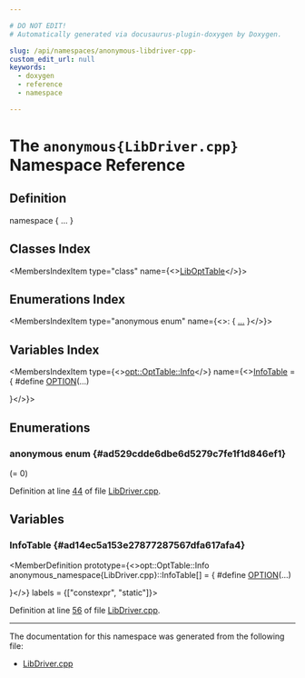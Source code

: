 ```yaml
---

# DO NOT EDIT!
# Automatically generated via docusaurus-plugin-doxygen by Doxygen.

slug: /api/namespaces/anonymous-libdriver-cpp-
custom_edit_url: null
keywords:
  - doxygen
  - reference
  - namespace

---
```





# The `anonymous{LibDriver.cpp}` Namespace Reference

<DoxygenPage pluginConfig={pluginConfig}>



## Definition

<CodeBlock>namespace &#123; ... &#125;</CodeBlock>

## Classes Index

<MembersIndex>

<MembersIndexItem
  type="class"
  name={<><a href="/docs/api/classes/anonymous-namespace-libdriver-cpp-/libopttable">LibOptTable</a></>}>
</MembersIndexItem>

</MembersIndex>

## Enumerations Index

<MembersIndex>

<MembersIndexItem
  type="anonymous enum"
  name={<>:  &#123; <a href="#ad529cdde6dbe6d5279c7fe1f1d846ef1">...</a> &#125;</>}>
</MembersIndexItem>

</MembersIndex>

## Variables Index

<MembersIndex>

<MembersIndexItem
  type={<><a href="/docs/api/structs/llvm/opt/opttable/info">opt::OptTable::Info</a></>}
  name={<><a href="#ad14ec5a153e27877287567dfa617afa4">InfoTable</a> = &#123;
#define <a href="/docs/api/files/lib/lib/executionengine/lib/executionengine/jitlink/coffdirectiveparser-cpp/#a26639166f028acca9a3cd659453ad2e1">OPTION</a>(...)                                      


&#125;</>}>
</MembersIndexItem>

</MembersIndex>


<SectionDefinition>

## Enumerations

### anonymous enum  {#ad529cdde6dbe6d5279c7fe1f1d846ef1}

<MemberDefinition
  prototype="anonymous enum ">

<EnumerationList title="Enumeration values">

<Link id="ad529cdde6dbe6d5279c7fe1f1d846ef1a7deea42bcbbca339a7380933f88c0974" />
<EnumerationListItem name="OPT_INVALID">
 (= 0)
</EnumerationListItem>

</EnumerationList>

Definition at line <a href="/docs/api/files/lib/lib/tooldrivers/lib/tooldrivers/llvm-lib/libdriver-cpp/#l00044">44</a> of file <a href="/docs/api/files/lib/lib/tooldrivers/lib/tooldrivers/llvm-lib/libdriver-cpp">LibDriver.cpp</a>.
</MemberDefinition>

</SectionDefinition>

<SectionDefinition>

## Variables

### InfoTable {#ad14ec5a153e27877287567dfa617afa4}

<MemberDefinition
  prototype={<>opt::OptTable::Info anonymous&#95;namespace&#123;LibDriver.cpp&#125;::InfoTable&#91;&#93; = &#123;
#define <a href="/docs/api/files/lib/lib/executionengine/lib/executionengine/jitlink/coffdirectiveparser-cpp/#a26639166f028acca9a3cd659453ad2e1">OPTION</a>(...)                                      


&#125;</>}
  labels = {["constexpr", "static"]}>

Definition at line <a href="/docs/api/files/lib/lib/tooldrivers/lib/tooldrivers/llvm-lib/libdriver-cpp/#l00056">56</a> of file <a href="/docs/api/files/lib/lib/tooldrivers/lib/tooldrivers/llvm-lib/libdriver-cpp">LibDriver.cpp</a>.
</MemberDefinition>

</SectionDefinition>

<hr/>

The documentation for this namespace was generated from the following file:

<ul>
<li><a href="/docs/api/files/lib/lib/tooldrivers/lib/tooldrivers/llvm-lib/libdriver-cpp">LibDriver.cpp</a></li>
</ul>

</DoxygenPage>

